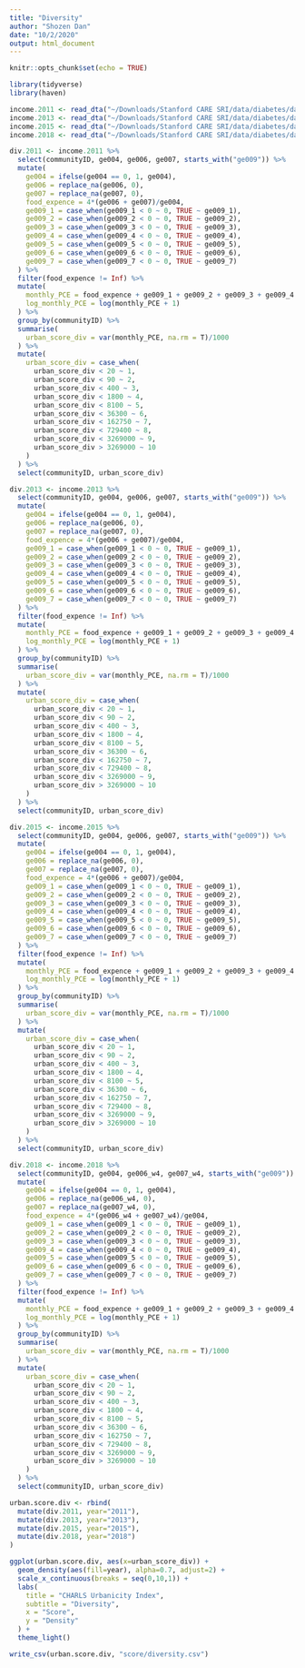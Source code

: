 ```yaml
---
title: "Diversity"
author: "Shozen Dan"
date: "10/2/2020"
output: html_document
---
```


```r
knitr::opts_chunk$set(echo = TRUE)
```

```r
library(tidyverse)
library(haven)
```

```r
income.2011 <- read_dta("~/Downloads/Stanford CARE SRI/data/diabetes/data/CHARLS/Household_Income_2011.dta")
income.2013 <- read_dta("~/Downloads/Stanford CARE SRI/data/diabetes/data/CHARLS/Household_Income_2013.dta")
income.2015 <- read_dta("~/Downloads/Stanford CARE SRI/data/diabetes/data/CHARLS/Household_Income_2015.dta")
income.2018 <- read_dta("~/Downloads/Stanford CARE SRI/data/diabetes/data/CHARLS/Household_Income_2018.dta")
```

```r
div.2011 <- income.2011 %>% 
  select(communityID, ge004, ge006, ge007, starts_with("ge009")) %>% 
  mutate(
    ge004 = ifelse(ge004 == 0, 1, ge004),
    ge006 = replace_na(ge006, 0),
    ge007 = replace_na(ge007, 0),
    food_expence = 4*(ge006 + ge007)/ge004,
    ge009_1 = case_when(ge009_1 < 0 ~ 0, TRUE ~ ge009_1),
    ge009_2 = case_when(ge009_2 < 0 ~ 0, TRUE ~ ge009_2),
    ge009_3 = case_when(ge009_3 < 0 ~ 0, TRUE ~ ge009_3),
    ge009_4 = case_when(ge009_4 < 0 ~ 0, TRUE ~ ge009_4),
    ge009_5 = case_when(ge009_5 < 0 ~ 0, TRUE ~ ge009_5),
    ge009_6 = case_when(ge009_6 < 0 ~ 0, TRUE ~ ge009_6),
    ge009_7 = case_when(ge009_7 < 0 ~ 0, TRUE ~ ge009_7)
  ) %>%
  filter(food_expence != Inf) %>% 
  mutate(
    monthly_PCE = food_expence + ge009_1 + ge009_2 + ge009_3 + ge009_4 + ge009_5 + ge009_6 + ge009_7,
    log_monthly_PCE = log(monthly_PCE + 1)
  ) %>%
  group_by(communityID) %>% 
  summarise(
    urban_score_div = var(monthly_PCE, na.rm = T)/1000
  ) %>%
  mutate(
    urban_score_div = case_when(
      urban_score_div < 20 ~ 1,
      urban_score_div < 90 ~ 2,
      urban_score_div < 400 ~ 3,
      urban_score_div < 1800 ~ 4,
      urban_score_div < 8100 ~ 5,
      urban_score_div < 36300 ~ 6,
      urban_score_div < 162750 ~ 7,
      urban_score_div < 729400 ~ 8,
      urban_score_div < 3269000 ~ 9,
      urban_score_div > 3269000 ~ 10
    )
  ) %>% 
  select(communityID, urban_score_div)

div.2013 <- income.2013 %>% 
  select(communityID, ge004, ge006, ge007, starts_with("ge009")) %>% 
  mutate(
    ge004 = ifelse(ge004 == 0, 1, ge004),
    ge006 = replace_na(ge006, 0),
    ge007 = replace_na(ge007, 0),
    food_expence = 4*(ge006 + ge007)/ge004,
    ge009_1 = case_when(ge009_1 < 0 ~ 0, TRUE ~ ge009_1),
    ge009_2 = case_when(ge009_2 < 0 ~ 0, TRUE ~ ge009_2),
    ge009_3 = case_when(ge009_3 < 0 ~ 0, TRUE ~ ge009_3),
    ge009_4 = case_when(ge009_4 < 0 ~ 0, TRUE ~ ge009_4),
    ge009_5 = case_when(ge009_5 < 0 ~ 0, TRUE ~ ge009_5),
    ge009_6 = case_when(ge009_6 < 0 ~ 0, TRUE ~ ge009_6),
    ge009_7 = case_when(ge009_7 < 0 ~ 0, TRUE ~ ge009_7)
  ) %>%
  filter(food_expence != Inf) %>% 
  mutate(
    monthly_PCE = food_expence + ge009_1 + ge009_2 + ge009_3 + ge009_4 + ge009_5 + ge009_6 + ge009_7,
    log_monthly_PCE = log(monthly_PCE + 1)
  ) %>%
  group_by(communityID) %>% 
  summarise(
    urban_score_div = var(monthly_PCE, na.rm = T)/1000
  ) %>% 
  mutate(
    urban_score_div = case_when(
      urban_score_div < 20 ~ 1,
      urban_score_div < 90 ~ 2,
      urban_score_div < 400 ~ 3,
      urban_score_div < 1800 ~ 4,
      urban_score_div < 8100 ~ 5,
      urban_score_div < 36300 ~ 6,
      urban_score_div < 162750 ~ 7,
      urban_score_div < 729400 ~ 8,
      urban_score_div < 3269000 ~ 9,
      urban_score_div > 3269000 ~ 10
    )
  ) %>% 
  select(communityID, urban_score_div)

div.2015 <- income.2015 %>% 
  select(communityID, ge004, ge006, ge007, starts_with("ge009")) %>% 
  mutate(
    ge004 = ifelse(ge004 == 0, 1, ge004),
    ge006 = replace_na(ge006, 0),
    ge007 = replace_na(ge007, 0),
    food_expence = 4*(ge006 + ge007)/ge004,
    ge009_1 = case_when(ge009_1 < 0 ~ 0, TRUE ~ ge009_1),
    ge009_2 = case_when(ge009_2 < 0 ~ 0, TRUE ~ ge009_2),
    ge009_3 = case_when(ge009_3 < 0 ~ 0, TRUE ~ ge009_3),
    ge009_4 = case_when(ge009_4 < 0 ~ 0, TRUE ~ ge009_4),
    ge009_5 = case_when(ge009_5 < 0 ~ 0, TRUE ~ ge009_5),
    ge009_6 = case_when(ge009_6 < 0 ~ 0, TRUE ~ ge009_6),
    ge009_7 = case_when(ge009_7 < 0 ~ 0, TRUE ~ ge009_7)
  ) %>%
  filter(food_expence != Inf) %>% 
  mutate(
    monthly_PCE = food_expence + ge009_1 + ge009_2 + ge009_3 + ge009_4 + ge009_5 + ge009_6 + ge009_7,
    log_monthly_PCE = log(monthly_PCE + 1)
  ) %>%
  group_by(communityID) %>% 
  summarise(
    urban_score_div = var(monthly_PCE, na.rm = T)/1000
  ) %>% 
  mutate(
    urban_score_div = case_when(
      urban_score_div < 20 ~ 1,
      urban_score_div < 90 ~ 2,
      urban_score_div < 400 ~ 3,
      urban_score_div < 1800 ~ 4,
      urban_score_div < 8100 ~ 5,
      urban_score_div < 36300 ~ 6,
      urban_score_div < 162750 ~ 7,
      urban_score_div < 729400 ~ 8,
      urban_score_div < 3269000 ~ 9,
      urban_score_div > 3269000 ~ 10
    )
  ) %>% 
  select(communityID, urban_score_div)

div.2018 <- income.2018 %>% 
  select(communityID, ge004, ge006_w4, ge007_w4, starts_with("ge009")) %>% 
  mutate(
    ge004 = ifelse(ge004 == 0, 1, ge004),
    ge006 = replace_na(ge006_w4, 0),
    ge007 = replace_na(ge007_w4, 0),
    food_expence = 4*(ge006_w4 + ge007_w4)/ge004,
    ge009_1 = case_when(ge009_1 < 0 ~ 0, TRUE ~ ge009_1),
    ge009_2 = case_when(ge009_2 < 0 ~ 0, TRUE ~ ge009_2),
    ge009_3 = case_when(ge009_3 < 0 ~ 0, TRUE ~ ge009_3),
    ge009_4 = case_when(ge009_4 < 0 ~ 0, TRUE ~ ge009_4),
    ge009_5 = case_when(ge009_5 < 0 ~ 0, TRUE ~ ge009_5),
    ge009_6 = case_when(ge009_6 < 0 ~ 0, TRUE ~ ge009_6),
    ge009_7 = case_when(ge009_7 < 0 ~ 0, TRUE ~ ge009_7)
  ) %>%
  filter(food_expence != Inf) %>% 
  mutate(
    monthly_PCE = food_expence + ge009_1 + ge009_2 + ge009_3 + ge009_4 + ge009_5 + ge009_6 + ge009_7,
    log_monthly_PCE = log(monthly_PCE + 1)
  ) %>%
  group_by(communityID) %>% 
  summarise(
    urban_score_div = var(monthly_PCE, na.rm = T)/1000
  ) %>% 
  mutate(
    urban_score_div = case_when(
      urban_score_div < 20 ~ 1,
      urban_score_div < 90 ~ 2,
      urban_score_div < 400 ~ 3,
      urban_score_div < 1800 ~ 4,
      urban_score_div < 8100 ~ 5,
      urban_score_div < 36300 ~ 6,
      urban_score_div < 162750 ~ 7,
      urban_score_div < 729400 ~ 8,
      urban_score_div < 3269000 ~ 9,
      urban_score_div > 3269000 ~ 10
    )
  ) %>% 
  select(communityID, urban_score_div)
```

```r
urban.score.div <- rbind(
  mutate(div.2011, year="2011"),
  mutate(div.2013, year="2013"),
  mutate(div.2015, year="2015"),
  mutate(div.2018, year="2018")
)

ggplot(urban.score.div, aes(x=urban_score_div)) + 
  geom_density(aes(fill=year), alpha=0.7, adjust=2) + 
  scale_x_continuous(breaks = seq(0,10,1)) +
  labs(
    title = "CHARLS Urbanicity Index",
    subtitle = "Diversity",
    x = "Score",
    y = "Density"
  ) + 
  theme_light()
```
```r
write_csv(urban.score.div, "score/diversity.csv")
```

